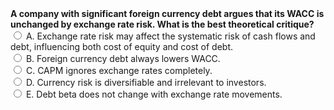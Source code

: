 ::: {.question-block}

<form onsubmit="event.preventDefault(); checkAnswer('module4_mcq_q77')" data-correct-answer="A">
  <strong style="display: block;">A company with significant foreign currency debt argues that its WACC is unchanged by exchange rate risk. What is the best theoretical critique?</strong>
<label><input type="radio" name="module4_mcq_q77" value="A"> A. Exchange rate risk may affect the systematic risk of cash flows and debt, influencing both cost of equity and cost of debt.</label><br>
<label><input type="radio" name="module4_mcq_q77" value="B"> B. Foreign currency debt always lowers WACC.</label><br>
<label><input type="radio" name="module4_mcq_q77" value="C"> C. CAPM ignores exchange rates completely.</label><br>
<label><input type="radio" name="module4_mcq_q77" value="D"> D. Currency risk is diversifiable and irrelevant to investors.</label><br>
<label><input type="radio" name="module4_mcq_q77" value="E"> E. Debt beta does not change with exchange rate movements.</label><br>
</form>

<div id="feedback-module4_mcq_q77" class="feedback" data-status="" style="display:none;">
✅ Correct: A. Currency exposure can create systematic risk, altering betas and required returns on both debt and equity.
</div>

:::
